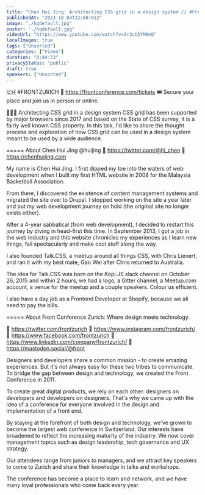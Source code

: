 ```yaml
---
title: "Chen Hui Jing: Architecting CSS grid in a design system // #FrontZurich 2022"
publishedAt: "2023-10-04T22:00:01Z"
image: "./hqdefault.jpg"
poster: "./hqdefault.jpg"
videoUrl: "https://www.youtube.com/watch?v=2r3cbSYM8mQ"
localImages: true
tags: ["Unsorted"]
categories: ["Video"]
duration: "0:44:33"
privacyStatus: "public"
draft: true
speakers: ["Unsorted"]
---
```

🇨🇭 #FRONTZURICH 🔗 https://frontconference.com/tickets
🎟️ Secure your place and join us in person or online.

👩🏻‍💻 Architecting CSS grid in a design system
CSS grid has been supported by major browsers since 2017 and based on the State of CSS survey, it is a fairly well known CSS property. In this talk, I'd like to share the thought process and exploration of how CSS grid can be used in a design system meant to be used by a wide audience.

=====
About Chen Hui Jing @huijing 
🔗 https://twitter.com/@hj_chen
🔗 https://chenhuijing.com

My name is Chen Hui Jing. I first dipped my toe into the waters of web development when I built my first HTML website in 2008 for the Malaysia Basketball Association.

From there, I discovered the existence of content management systems and migrated the site over to Drupal. I stopped working on the site a year later and put my web development journey on hold (the original site no longer exists either).

After a 4-year sabbatical (from web development), I decided to restart this journey by diving in head-first this time. In September 2013, I got a job in the web industry and this website chronicles my experiences as I learn new things, fail spectacularly and make cool stuff along the way.

I also founded Talk.CSS, a meetup around all things CSS, with Chris Lienert, and ran it with my best mate, Gao Wei after Chris returned to Australia.

The idea for Talk.CSS was born on the Kopi.JS slack channel on October 26, 2015 and within 2 hours, we had a logo, a Gitter channel, a Meetup.com account, a venue for the meetup and a couple speakers. Colour us efficient.

I also have a day job as a Frontend Developer at Shopify, because we all need to pay the bills.

=====
About Front Conference Zurich: Where design meets technology.

🔗 https://twitter.com/frontzurich
🔗 https://www.instagram.com/frontzurich/
🔗 https://www.facebook.com/frontzurich
🔗 https://www.linkedin.com/company/frontzurich/
🔗 https://mastodon.social/@front

Designers and developers share a common mission - to create amazing experiences. But it's not always easy for these two tribes to communicate. To bridge the gap between design and technology, we created the Front Conference in 2011.

To create great digital products, we rely on each other: designers on developers and developers on designers. That's why we came up with the idea of a conference for everyone involved in the design and implementation of a front end.

By staying at the forefront of both design and technology, we've grown to become the largest web conference in Switzerland. Our interests have broadened to reflect the increasing maturity of the industry. We now cover management topics such as design leadership, tech governance and UX strategy.

Our attendees range from juniors to managers, and we attract key speakers to come to Zurich and share their knowledge in talks and workshops. 

The conference has become a place to learn and network, and we have many loyal professionals who come back every year.
